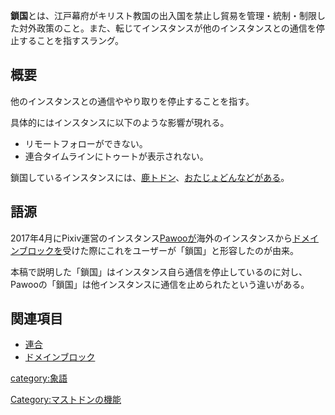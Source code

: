 {{Infobox word
|Name = {{Ruby|鎖国|さこく}}
|Hinshi = 名詞
|Hatsu = [[Pawoo]]
}}'''鎖国'''とは、江戸幕府がキリスト教国の出入国を禁止し貿易を管理・統制・制限した対外政策のこと。また、転じてインスタンスが他のインスタンスとの通信を停止することを指すスラング。

== 概要 ==
他のインスタンスとの通信ややり取りを停止することを指す。

具体的にはインスタンスに以下のような影響が現れる。

* リモートフォローができない。
* 連合タイムラインにトゥートが表示されない。

鎖国しているインスタンスには、[[鹿トドン]]、[[おたじょどん]]などがある。

== 語源 ==
2017年4月にPixiv運営のインスタンス[[Pawoo]]が海外のインスタンスから[[ドメインブロック]]を受けた際にこれをユーザーが「鎖国」と形容したのが由来。

本稿で説明した「鎖国」はインスタンス自ら通信を停止しているのに対し、Pawooの「鎖国」は他インスタンスに通信を止められたという違いがある。

== 関連項目 ==
* [[連合]]
* [[ドメインブロック]]

[[Category:マストドンの機能]]
[[category:象語]]
{{DEFAULTSORT:さこく}}